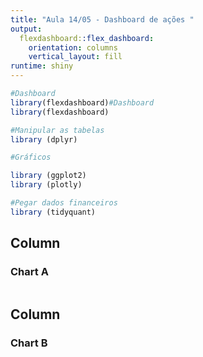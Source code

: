 ```yaml
---
title: "Aula 14/05 - Dashboard de ações "
output: 
  flexdashboard::flex_dashboard:
    orientation: columns
    vertical_layout: fill
runtime: shiny
---
```


```r
#Dashboard
library(flexdashboard)#Dashboard
library(flexdashboard)

#Manipular as tabelas
library (dplyr)

#Gráficos

library (ggplot2)
library (plotly)

#Pegar dados financeiros
library (tidyquant)
```

Column {data-width=650}
-----------------------------------------------------------------------

### Chart A

```r

```

Column {data-width=350}
-----------------------------------------------------------------------

### Chart B

```r

```

